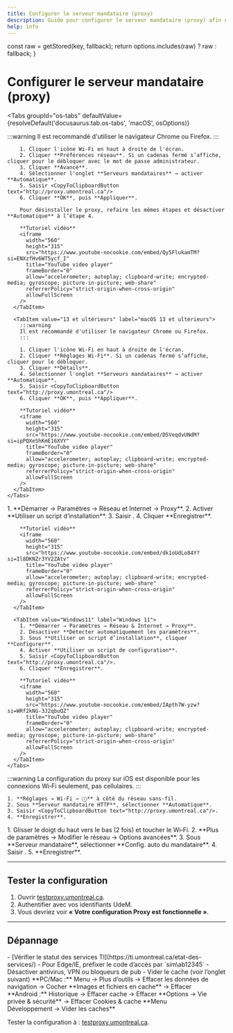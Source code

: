```yaml
---
title: Configurer le serveur mandataire (proxy)
description: Guide pour configurer le serveur mandataire (proxy) afin d'accéder aux ressources électroniques.
help: info
---
```




  const raw = getStored(key, fallback);
  return options.includes(raw) ? raw : fallback;
}

# Configurer le serveur mandataire (proxy)

<OSDetection />

<Tabs
  groupId="os-tabs"
  defaultValue={resolveDefault('docusaurus.tab.os-tabs', 'macOS', osOptions)}
>
  <TabItem value="macOS" label="macOS">
    <Tabs
      groupId="macOS"
      defaultValue={resolveDefault('docusaurus.tab.macOS', '12 et antérieurs', macosOptions)}
    >
      <TabItem value="12 et antérieurs" label="macOS 12 et antérieurs">
        :::warning
        Il est recommandé d'utiliser le navigateur Chrome ou Firefox.
        :::

        1. Cliquer l'icône Wi‑Fi en haut à droite de l'écran.  
        2. Cliquer **Préférences réseau**. Si un cadenas fermé s’affiche, cliquer pour le débloquer avec le mot de passe administrateur.  
        3. Cliquer **Avancé**.  
        4. Sélectionner l'onglet **Serveurs mandataires** → activer **Automatique**.  
        5. Saisir <CopyToClipboardButton text="http://proxy.umontreal.ca"/>  
        6. Cliquer **OK**, puis **Appliquer**.

        Pour désinstaller le proxy, refaire les mêmes étapes et désactiver **Automatique** à l’étape 4.

        **Tutoriel vidéo**  
        <iframe
          width="560"
          height="315"
          src="https://www.youtube-nocookie.com/embed/Qy5FlukamTM?si=ENXzfHv6WT5ycf_I"
          title="YouTube video player"
          frameBorder="0"
          allow="accelerometer; autoplay; clipboard-write; encrypted-media; gyroscope; picture-in-picture; web-share"
          referrerPolicy="strict-origin-when-cross-origin"
          allowFullScreen
        />
      </TabItem>

      <TabItem value="13 et ultérieurs" label="macOS 13 et ultérieurs">
        :::warning
        Il est recommandé d'utiliser le navigateur Chrome ou Firefox.
        :::

        1. Cliquer l'icône Wi‑Fi en haut à droite de l'écran.  
        2. Cliquer **Réglages Wi‑Fi**. Si un cadenas fermé s’affiche, cliquer pour le débloquer.  
        3. Cliquer **Détails**.  
        4. Sélectionner l'onglet **Serveurs mandataires** → activer **Automatique**.  
        5. Saisir <CopyToClipboardButton text="http://proxy.umontreal.ca"/>  
        6. Cliquer **OK**, puis **Appliquer**.

        **Tutoriel vidéo**  
        <iframe
          width="560"
          height="315"
          src="https://www.youtube-nocookie.com/embed/D5VeqdvUNdM?si=ipPQXeShKmE16XVY"
          title="YouTube video player"
          frameBorder="0"
          allow="accelerometer; autoplay; clipboard-write; encrypted-media; gyroscope; picture-in-picture; web-share"
          referrerPolicy="strict-origin-when-cross-origin"
          allowFullScreen
        />
      </TabItem>
    </Tabs>
  </TabItem>

  <TabItem value="Windows" label="Windows">
    <Tabs
      groupId="Windows"
      defaultValue={resolveDefault('docusaurus.tab.Windows', 'Windows10', windowsOptions)}
    >
      <TabItem value="Windows10" label="Windows 10">
        1. **Démarrer → Paramètres → Réseau et Internet → Proxy**.  
        2. Activer **Utiliser un script d’installation**.  
        3. Saisir <CopyToClipboardButton text="http://proxy.umontreal.ca"/>.  
        4. Cliquer **Enregistrer**.

        **Tutoriel vidéo**  
        <iframe
          width="560"
          height="315"
          src="https://www.youtube-nocookie.com/embed/dk1oUdLo84Y?si=Il8DKNZr3YV2ZAtv"
          title="YouTube video player"
          frameBorder="0"
          allow="accelerometer; autoplay; clipboard-write; encrypted-media; gyroscope; picture-in-picture; web-share"
          referrerPolicy="strict-origin-when-cross-origin"
          allowFullScreen
        />
      </TabItem>

      <TabItem value="Windows11" label="Windows 11">
        1. **Démarrer → Paramètres → Réseau & Internet → Proxy**.  
        2. Désactiver **Détecter automatiquement les paramètres**.  
        3. Sous **Utiliser un script d’installation**, cliquer **Configurer**.  
        4. Activer **Utiliser un script de configuration**.  
        5. Saisir <CopyToClipboardButton text="http://proxy.umontreal.ca"/>.  
        6. Cliquer **Enregistrer**.

        **Tutoriel vidéo**  
        <iframe
          width="560"
          height="315"
          src="https://www.youtube-nocookie.com/embed/IApth7W-yzw?si=WRf2kNG-3J2qbuQZ"
          title="YouTube video player"
          frameBorder="0"
          allow="accelerometer; autoplay; clipboard-write; encrypted-media; gyroscope; picture-in-picture; web-share"
          referrerPolicy="strict-origin-when-cross-origin"
          allowFullScreen
        />
      </TabItem>
    </Tabs>
  </TabItem>

  <TabItem value="iOS" label="iOS">
    :::warning
    La configuration du proxy sur iOS est disponible pour les connexions Wi‑Fi seulement, pas cellulaires.
    :::

    1. **Réglages → Wi‑Fi → ⓘ** à côté du réseau sans‑fil.  
    2. Sous **Serveur mandataire HTTP**, sélectionner **Automatique**.  
    3. Saisir <CopyToClipboardButton text="http://proxy.umontreal.ca"/>.  
    4. **Enregistrer**.
  </TabItem>

  <TabItem value="Android" label="Android">
    1. Glisser le doigt du haut vers le bas (2 fois) et toucher le Wi‑Fi.  
    2. **Plus de paramètres → Modifier le réseau → Options avancées**.  
    3. Sous **Serveur mandataire**, sélectionner **Config. auto du mandataire**.  
    4. Saisir <CopyToClipboardButton text="http://proxy.umontreal.ca"/>.  
    5. **Enregistrer**.
  </TabItem>
</Tabs>

---

## Tester la configuration

1. Ouvrir [testproxy.umontreal.ca](http://testproxy.umontreal.ca).  
2. Authentifier avec vos identifiants UdeM.  
3. Vous devriez voir **« Votre configuration Proxy est fonctionnelle »**.

---

## Dépannage

<Tabs>
  <TabItem value="Tous navigateurs" label="Tous les navigateurs">
  - [Vérifier le statut des services TI](https://ti.umontreal.ca/etat-des-services/)  
  - Pour Edge/IE, préfixer le code d’accès par `sim\ab12345`  
  - Désactiver antivirus, VPN ou bloqueurs de pub  
  - Vider le cache (voir l’onglet suivant)  
  </TabItem>

  <TabItem value="ViderCache" label="Vider le cache">
    <Tabs>
      <TabItem value="Chrome" label="Chrome">
      **PC/Mac :** Menu → Plus d’outils → Effacer les données de navigation → Cocher **Images et fichiers en cache** → Effacer  
      **Android :** Historique → Effacer cache → Effacer
      </TabItem>
      <TabItem value="Firefox" label="Firefox">
      **Options → Vie privée & sécurité** → Effacer Cookies & cache  
      </TabItem>
      <TabItem value="Safari" label="Safari">
      **Menu Développement → Vider les caches**  
      </TabItem>
    </Tabs>
  </TabItem>
</Tabs>

Tester la configuration à : [testproxy.umontreal.ca](http://testproxy.umontreal.ca).  